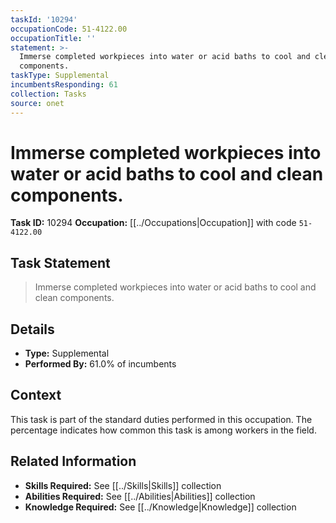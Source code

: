 ```yaml
---
taskId: '10294'
occupationCode: 51-4122.00
occupationTitle: ''
statement: >-
  Immerse completed workpieces into water or acid baths to cool and clean
  components.
taskType: Supplemental
incumbentsResponding: 61
collection: Tasks
source: onet
---
```

# Immerse completed workpieces into water or acid baths to cool and clean components.

**Task ID:** 10294
**Occupation:** [[../Occupations|Occupation]] with code `51-4122.00`

## Task Statement

> Immerse completed workpieces into water or acid baths to cool and clean components.

## Details

- **Type:** Supplemental
- **Performed By:** 61.0% of incumbents

## Context

This task is part of the standard duties performed in this occupation. The percentage indicates how common this task is among workers in the field.

## Related Information

- **Skills Required:** See [[../Skills|Skills]] collection
- **Abilities Required:** See [[../Abilities|Abilities]] collection
- **Knowledge Required:** See [[../Knowledge|Knowledge]] collection
